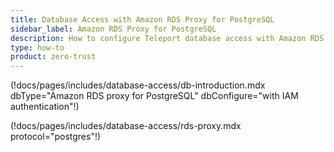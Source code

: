 ```yaml
---
title: Database Access with Amazon RDS Proxy for PostgreSQL
sidebar_label: Amazon RDS Proxy for PostgreSQL
description: How to configure Teleport database access with Amazon RDS Proxy for PostgreSQL
type: how-to
product: zero-trust
---
```


(!docs/pages/includes/database-access/db-introduction.mdx dbType="Amazon RDS proxy for PostgreSQL" dbConfigure="with IAM authentication"!)

(!docs/pages/includes/database-access/rds-proxy.mdx protocol="postgres"!)
